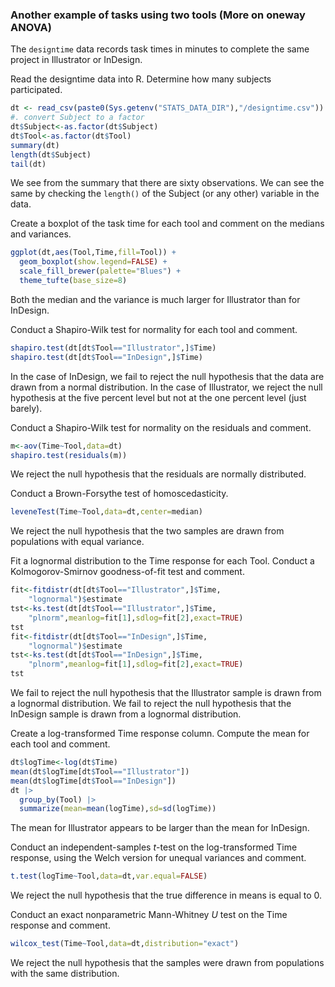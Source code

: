 
### Another example of tasks using two tools (More on oneway ANOVA)

The `designtime` data records task times in minutes to complete the same project in Illustrator or InDesign.

Read the designtime data into R. Determine how many subjects participated.

```r
dt <- read_csv(paste0(Sys.getenv("STATS_DATA_DIR"),"/designtime.csv"))
#. convert Subject to a factor
dt$Subject<-as.factor(dt$Subject)
dt$Tool<-as.factor(dt$Tool)
summary(dt)
length(dt$Subject)
tail(dt)
```

We see from the summary that there are sixty observations. We can see the same by checking the `length()` of the Subject (or any other) variable in the data.

Create a boxplot of the task time for each tool and comment on the medians and variances.

```r
ggplot(dt,aes(Tool,Time,fill=Tool)) +
  geom_boxplot(show.legend=FALSE) +
  scale_fill_brewer(palette="Blues") +
  theme_tufte(base_size=8)
```

Both the median and the variance is much larger for Illustrator than for InDesign.

Conduct a Shapiro-Wilk test for normality for each tool and comment.

```r
shapiro.test(dt[dt$Tool=="Illustrator",]$Time)
shapiro.test(dt[dt$Tool=="InDesign",]$Time)
```

In the case of InDesign, we fail to reject the null hypothesis that the data are drawn from a normal distribution. In the case of Illustrator, we reject the null hypothesis at the five percent level but not at the one percent level (just barely).

Conduct a Shapiro-Wilk test for normality on the residuals and comment.

```r
m<-aov(Time~Tool,data=dt)
shapiro.test(residuals(m))
```

We reject the null hypothesis that the residuals are normally distributed.

Conduct a Brown-Forsythe test of homoscedasticity.

```r
leveneTest(Time~Tool,data=dt,center=median)
```

We reject the null hypothesis that the two samples are drawn from populations with equal variance.

Fit a lognormal distribution to the Time response for each Tool. Conduct a Kolmogorov-Smirnov goodness-of-fit test and comment.

```r
fit<-fitdistr(dt[dt$Tool=="Illustrator",]$Time,
    "lognormal")$estimate
tst<-ks.test(dt[dt$Tool=="Illustrator",]$Time,
    "plnorm",meanlog=fit[1],sdlog=fit[2],exact=TRUE)
tst
fit<-fitdistr(dt[dt$Tool=="InDesign",]$Time,
    "lognormal")$estimate
tst<-ks.test(dt[dt$Tool=="InDesign",]$Time,
    "plnorm",meanlog=fit[1],sdlog=fit[2],exact=TRUE)
tst
```

We fail to reject the null hypothesis that the Illustrator sample is drawn from a lognormal distribution.
We fail to reject the null hypothesis that the InDesign sample is drawn from a lognormal distribution.

Create a log-transformed Time response column. Compute the mean for each tool and comment.

```r
dt$logTime<-log(dt$Time)
mean(dt$logTime[dt$Tool=="Illustrator"])
mean(dt$logTime[dt$Tool=="InDesign"])
dt |>
  group_by(Tool) |>
  summarize(mean=mean(logTime),sd=sd(logTime))
```

The mean for Illustrator appears to be larger than the mean for InDesign.

Conduct an independent-samples $t$-test on the log-transformed Time response, using the Welch version for unequal variances and comment.

```r
t.test(logTime~Tool,data=dt,var.equal=FALSE)
```

We reject the null hypothesis that the true difference in means is equal to 0.

Conduct an exact nonparametric Mann-Whitney $U$ test on the Time response and comment.

```r
wilcox_test(Time~Tool,data=dt,distribution="exact")
```

We reject the null hypothesis that the samples were drawn from populations with the same distribution.

